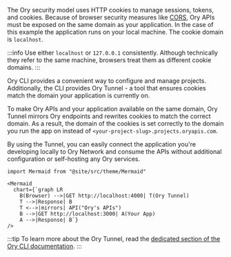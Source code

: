 The Ory security model uses HTTP cookies to manage sessions, tokens, and cookies. Because of browser security measures like
[CORS](https://developer.mozilla.org/en-US/docs/Web/HTTP/CORS), Ory APIs must be exposed on the same domain as your application.
In the case of this example the application runs on your local machine. The cookie domain is `localhost`.

:::info 
Use either `localhost` or `127.0.0.1` consistently. Although technically they refer to the same machine, browsers treat them as different cookie domains.
:::

Ory CLI provides a convenient way to configure and manage projects. Additionally, the CLI provides Ory Tunnel - a tool that
ensures cookies match the domain your application is currently on.

To make Ory APIs and your application available on the same domain, Ory Tunnel mirrors Ory endpoints and rewrites cookies to
match the correct domain. As a result, the domain of the cookies is set correctly to the domain you run the app on instead of
`<your-project-slug>.projects.oryapis.com`.

By using the Tunnel, you can easily connect the application you're developing locally to Ory Network and consume the APIs
without additional configuration or self-hosting any Ory services.

```mdx-code-block
import Mermaid from "@site/src/theme/Mermaid"

<Mermaid
  chart={`graph LR
    B(Browser) -->|GET http://localhost:4000| T(Ory Tunnel)
    T -->|Response| B
    T <-->|mirrors| API("Ory's APIs")
    B -->|GET http://localhost:3000| A(Your App)
    A -->|Response| B`}
/>
```

:::tip
To learn more about the Ory Tunnel, read the [dedicated section of the Ory CLI documentation](../../guides/cli/proxy-and-tunnel).
:::
